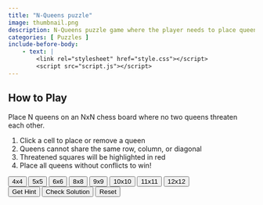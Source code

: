 ```yaml
---
title: "N-Queens puzzle"
image: thumbnail.png
description: N-Queens puzzle game where the player needs to place queens on a chess board without them threatening each other.
categories: [ Puzzles ]
include-before-body:
    - text: |
        <link rel="stylesheet" href="style.css"></script>
        <script src="script.js"></script>
---
```


```{=html}
<div class="container">    
    <div class="instructions">
        <h2>How to Play</h2>
        <p>Place N queens on an NxN chess board where no two queens threaten each other.</p>
        <ol>
            <li>Click a cell to place or remove a queen</li>
            <li>Queens cannot share the same row, column, or diagonal</li>
            <li>Threatened squares will be highlighted in red</li>
            <li>Place all queens without conflicts to win!</li>
        </ol>
    </div>

    <div class="level-select">
        <button onclick="setLevel(4)">4x4</button>
        <button onclick="setLevel(5)">5x5</button>
        <button onclick="setLevel(6)">6x6</button>
        <button onclick="setLevel(8)">8x8</button>
        <button onclick="setLevel(9)">9x9</button>
        <button onclick="setLevel(10)">10x10</button>
        <button onclick="setLevel(11)">11x11</button>
        <button onclick="setLevel(12)">12x12</button>
    </div>

    <div class="queen-count" id="queenCount"></div>
    <div class="board" id="board"></div>

    <div class="controls">
        <button onclick="getHint()">Get Hint</button>
        <button onclick="checkSolution()">Check Solution</button>
        <button onclick="resetPuzzle()">Reset</button>
    </div>

    <div class="status" id="status"></div>
</div>

<script>
    setTimeout(() => {
        // Initialize the game when the page loads
        initializePuzzle();
    }, 200);
</script>


```